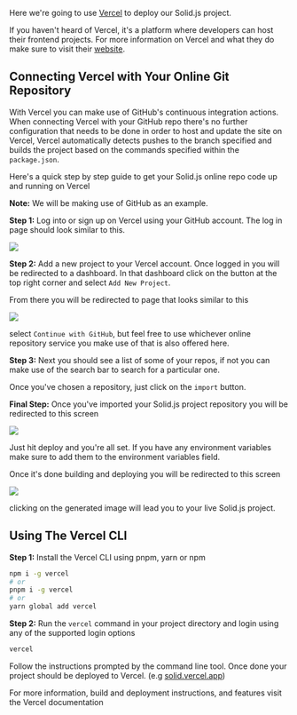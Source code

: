 
<Title>Deploying To Vercel</Title>

Here we're going to use [Vercel](https://vercel.com/home) to deploy our Solid.js project. 

If you haven't heard of Vercel, it's a platform where developers can host their frontend projects. For more information on Vercel and what they do make sure to visit their [website](https://vercel.com/home).

## Connecting Vercel with Your Online Git Repository

With Vercel you can make use of GitHub's continuous integration actions. When connecting Vercel with your GitHub repo there's no further configuration that needs to be done in order to host and update the site on Vercel, Vercel automatically detects pushes to the branch specified and builds the project based on the commands specified within the `package.json`.

Here's a quick step by step guide to get your Solid.js online repo code up and running on Vercel

**Note:** We will be making use of GitHub as an example.

**Step 1:** Log into or sign up on Vercel using your GitHub account. The log in page should look similar to this.

<img src="/images/how-to-guides/deployment/vercel-login.png"/>

**Step 2:** Add a new project to your Vercel account. Once logged in you will be redirected to a dashboard. In that dashboard click on the button at the top right corner and select `Add New Project`. 

From there you will be redirected to page that looks similar to this 

<img src="/images/how-to-guides/deployment/vercel-import-repo.png"/>

select `Continue with GitHub`, but feel free to use whichever online repository service you make use of that is also offered here.

**Step 3:** Next you should see a list of some of your repos, if not you can make use of the search bar to search for a particular one.

Once you've chosen a repository, just click on the `import` button.

**Final Step:** Once you've imported your Solid.js project repository you will be redirected to this screen 

<img src="/images/how-to-guides/deployment/vercel-deploy.png"/>

Just hit deploy and you're all set. If you have any environment variables make sure to add them to the environment variables field.

Once it's done building and deploying you will be redirected to this screen 

<img src="/images/how-to-guides/deployment/vercel-deploy-done.png"/>

clicking on the generated image will lead you to your live Solid.js project.

## Using The Vercel CLI

**Step 1:** Install the Vercel CLI using pnpm, yarn or npm

```bash
npm i -g vercel
# or 
pnpm i -g vercel
# or
yarn global add vercel
```

**Step 2:** Run the `vercel` command in your project directory and login using any of the supported login options

```bash
vercel
```

Follow the instructions prompted by the command line tool. Once done your project should be deployed to Vercel. (e.g [solid.vercel.app](#))

<Aside>
  For more information, build and deployment instructions, and features visit the <Link href="https://vercel.com/docs" target="_blank">Vercel documentation</Link>
</Aside>
